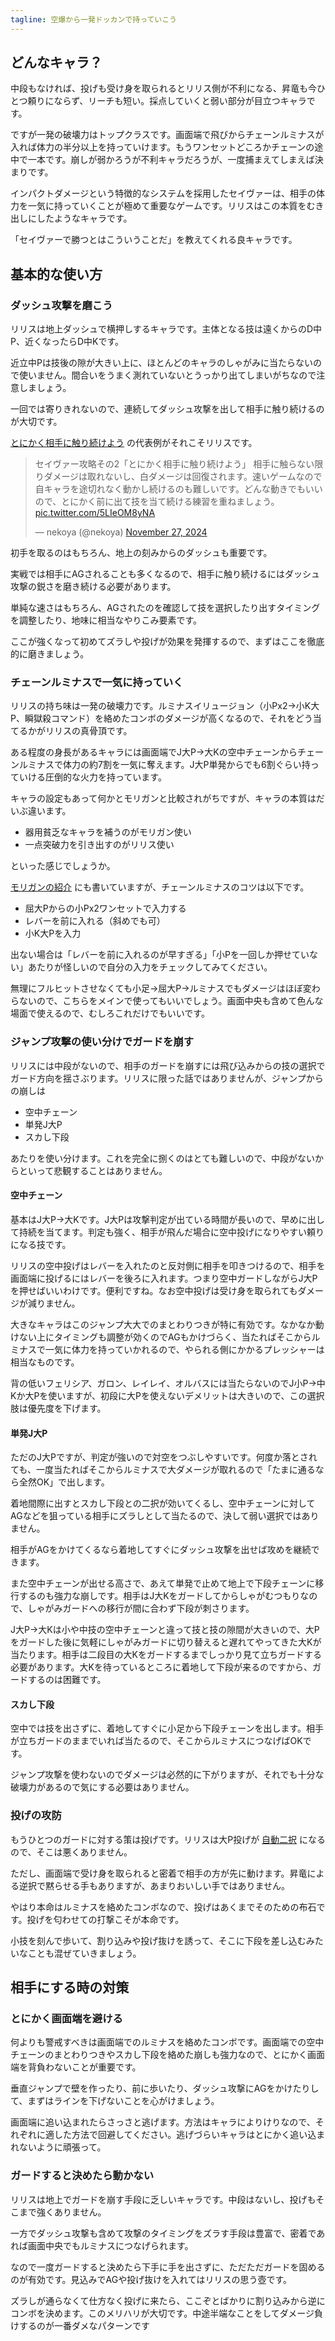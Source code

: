 ```yaml
---
tagline: 空爆から一発ドッカンで持っていこう
---
```


## どんなキャラ？

中段もなければ、投げも受け身を取られるとリリス側が不利になる、昇竜も今ひとつ頼りにならず、リーチも短い。採点していくと弱い部分が目立つキャラです。

ですが一発の破壊力はトップクラスです。画面端で飛びからチェーンルミナスが入れば体力の半分以上を持っていけます。もうワンセットどころかチェーンの途中で一本です。崩しが弱かろうが不利キャラだろうが、一度捕まえてしまえば決まりです。

インパクトダメージという特徴的なシステムを採用したセイヴァーは、相手の体力を一気に持っていくことが極めて重要なゲームです。リリスはこの本質をむき出しにしたようなキャラです。

「セイヴァーで勝つとはこういうことだ」を教えてくれる良キャラです。

## 基本的な使い方

### ダッシュ攻撃を磨こう

リリスは地上ダッシュで横押しするキャラです。主体となる技は遠くからのD中P、近くなったらD中Kです。

近立中Pは技後の隙が大きい上に、ほとんどのキャラのしゃがみに当たらないので使いません。間合いをうまく測れていないとうっかり出てしまいがちなので注意しましょう。

一回では寄りきれないので、連続してダッシュ攻撃を出して相手に触り続けるのが大切です。

[とにかく相手に触り続けよう](../posts/2-touch.mdx) の代表例がそれこそリリスです。

<blockquote class="twitter-tweet" data-media-max-width="560"><p lang="ja" dir="ltr">セイヴァー攻略その2「とにかく相手に触り続けよう」 相手に触らない限りダメージは取れないし、白ダメージは回復されます。速いゲームなので自キャラを途切れなく動かし続けるのも難しいです。どんな動きでもいいので、とにかく前に出て技を当て続ける練習を重ねましょう。 <a href="https://t.co/5LIeOM8yNA">pic.twitter.com/5LIeOM8yNA</a></p>&mdash; nekoya (@nekoya) <a href="https://twitter.com/nekoya/status/1861766468037427512?ref_src=twsrc%5Etfw">November 27, 2024</a></blockquote> <script async src="https://platform.twitter.com/widgets.js" charset="utf-8"></script>

初手を取るのはもちろん、地上の刻みからのダッシュも重要です。

実戦では相手にAGされることも多くなるので、相手に触り続けるにはダッシュ攻撃の鋭さを磨き続ける必要があります。

単純な速さはもちろん、AGされたのを確認して技を選択したり出すタイミングを調整したり、地味に相当なやりこみ要素です。

ここが強くなって初めてズラしや投げが効果を発揮するので、まずはここを徹底的に磨きましょう。

### チェーンルミナスで一気に持っていく

リリスの持ち味は一発の破壊力です。ルミナスイリュージョン（小Px2→小K大P、瞬獄殺コマンド）を絡めたコンボのダメージが高くなるので、それをどう当てるかがリリスの真骨頂です。

ある程度の身長があるキャラには画面端でJ大P→大Kの空中チェーンからチェーンルミナスで体力の約7割を一気に奪えます。J大P単発からでも6割ぐらい持っていける圧倒的な火力を持っています。

キャラの設定もあって何かとモリガンと比較されがちですが、キャラの本質はだいぶ違います。

- 器用貧乏なキャラを補うのがモリガン使い
- 一点突破力を引き出すのがリリス使い

といった感じでしょうか。

[モリガンの紹介](./morrigan) にも書いていますが、チェーンルミナスのコツは以下です。

- 屈大Pからの小Px2ワンセットで入力する
- レバーを前に入れる（斜めでも可）
- 小K大Pを入力

出ない場合は「レバーを前に入れるのが早すぎる」「小Pを一回しか押せていない」あたりが怪しいので自分の入力をチェックしてみてください。

無理にフルヒットさせなくても小足→屈大P→ルミナスでもダメージはほぼ変わらないので、こちらをメインで使ってもいいでしょう。画面中央も含めて色んな場面で使えるので、むしろこれだけでもいいです。

### ジャンプ攻撃の使い分けでガードを崩す

リリスには中段がないので、相手のガードを崩すには飛び込みからの技の選択でガード方向を揺さぶります。リリスに限った話ではありませんが、ジャンプからの崩しは

- 空中チェーン
- 単発J大P
- スカし下段

あたりを使い分けます。これを完全に捌くのはとても難しいので、中段がないからといって悲観することはありません。

#### 空中チェーン

基本はJ大P→大Kです。J大Pは攻撃判定が出ている時間が長いので、早めに出して持続を当てます。判定も強く、相手が飛んだ場合に空中投げになりやすい頼りになる技です。

リリスの空中投げはレバーを入れたのと反対側に相手を叩きつけるので、相手を画面端に投げるにはレバーを後ろに入れます。つまり空中ガードしながらJ大Pを押せばいいわけです。便利ですね。なお空中投げは受け身を取られてもダメージが減りません。

大きなキャラはこのジャンプ大大でのまとわりつきが特に有効です。なかなか動けない上にタイミングも調整が効くのでAGもかけづらく、当たればそこからルミナスで一気に体力を持っていかれるので、やられる側にかかるプレッシャーは相当なものです。

背の低いフェリシア、ガロン、レイレイ、オルバスには当たらないのでJ小P→中Kか大Pを使いますが、初段に大Pを使えないデメリットは大きいので、この選択肢は優先度を下げます。

#### 単発J大P

ただのJ大Pですが、判定が強いので対空をつぶしやすいです。何度か落とされても、一度当たればそこからルミナスで大ダメージが取れるので「たまに通るなら全然OK」で出します。

着地間際に出すとスカし下段との二択が効いてくるし、空中チェーンに対してAGなどを狙っている相手にズラしとして当たるので、決して弱い選択ではありません。

相手がAGをかけてくるなら着地してすぐにダッシュ攻撃を出せば攻めを継続できます。

また空中チェーンが出せる高さで、あえて単発で止めて地上で下段チェーンに移行するのも強力な崩しです。相手はJ大Kをガードしてからしゃがむつもりなので、しゃがみガードへの移行が間に合わず下段が刺さります。

J大P→大Kは小や中技の空中チェーンと違って技と技の隙間が大きいので、大Pをガードした後に気軽にしゃがみガードに切り替えると遅れてやってきた大Kが当たります。相手は二段目の大Kをガードするまでしっかり見て立ちガードする必要があります。大Kを待っているところに着地して下段が来るのですから、ガードするのは困難です。

#### スカし下段

空中では技を出さずに、着地してすぐに小足から下段チェーンを出します。相手が立ちガードのままでいれば当たるので、そこからルミナスにつなげばOKです。

ジャンプ攻撃を使わないのでダメージは必然的に下がりますが、それでも十分な破壊力があるので気にする必要はありません。

### 投げの攻防

もうひとつのガードに対する策は投げです。リリスは大P投げが [自動二択](../techniques/option_select) になるので、そこは悪くありません。

ただし、画面端で受け身を取られると密着で相手の方が先に動けます。昇竜による逆択で黙らせる手もありますが、あまりおいしい手ではありません。

やはり本命はルミナスを絡めたコンボなので、投げはあくまでそのための布石です。投げを匂わせての打撃こそが本命です。

小技を刻んで歩いて、割り込みや投げ抜けを誘って、そこに下段を差し込むみたいなことも混ぜていきましょう。

## 相手にする時の対策

### とにかく画面端を避ける

何よりも警戒すべきは画面端でのルミナスを絡めたコンボです。画面端での空中チェーンのまとわりつきやスカし下段を絡めた崩しも強力なので、とにかく画面端を背負わないことが重要です。

垂直ジャンプで壁を作ったり、前に歩いたり、ダッシュ攻撃にAGをかけたりして、まずはラインを下げないことを心がけましょう。

画面端に追い込まれたらさっさと逃げます。方法はキャラによりけりなので、それぞれに適した方法で回避してください。逃げづらいキャラはとにかく追い込まれないように頑張って。

### ガードすると決めたら動かない

リリスは地上でガードを崩す手段に乏しいキャラです。中段はないし、投げもそこまで強くありません。

一方でダッシュ攻撃も含めて攻撃のタイミングをズラす手段は豊富で、密着であれば画面中央でもルミナスにつなげられます。

なので一度ガードすると決めたら下手に手を出さずに、ただただガードを固めるのが有効です。見込みでAGや投げ抜けを入れてはリリスの思う壺です。

ズラしが通らなくて仕方なく投げに来たら、ここぞとばかりに割り込みから逆にコンボを決めます。このメリハリが大切です。中途半端なことをしてダメージ負けするのが一番ダメなパターンです
